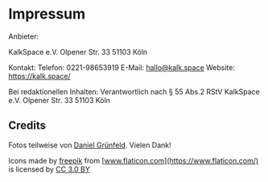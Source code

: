 
# Impressum

Anbieter:

<HardWraps>
KalkSpace e.V.
Olpener Str. 33
51103 Köln

Kontakt:
Telefon: 0221-98653919
E-Mail: hallo@kalk.space
Website: https://kalk.space/

Bei redaktionellen Inhalten:
Verantwortlich nach § 55 Abs.2 RStV
KalkSpace e.V.
Olpener Str. 33
51103 Köln

</HardWraps>

## Credits

Fotos teilweise von [Daniel Grünfeld](danielgruenfeld.com). Vielen Dank!

Icons made by [freepik](https://www.flaticon.com/authors/freepik) from [www.flaticon.com](https://www.flaticon.com/) is licensed by [CC 3.0 BY](http://creativecommons.org/licenses/by/3.0/)
